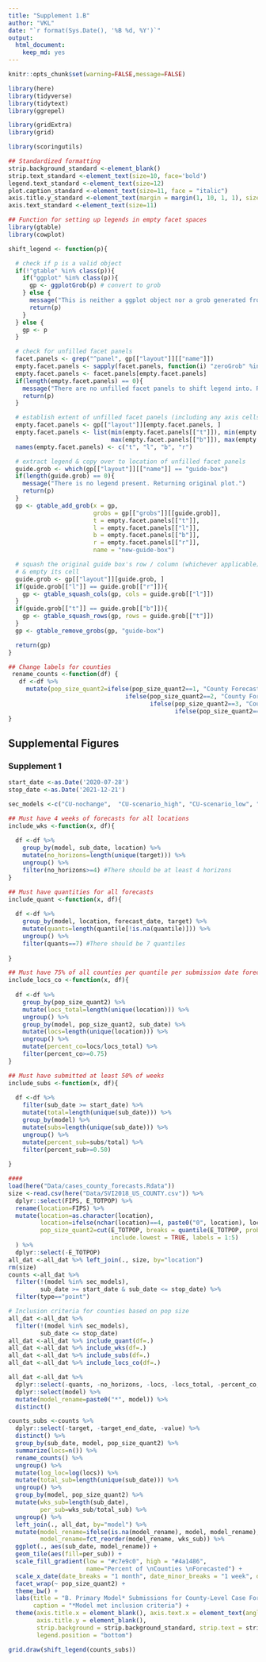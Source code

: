 ```yaml
---
title: "Supplement 1.B"
author: "VKL"
date: "`r format(Sys.Date(), '%B %d, %Y')`"
output:
  html_document:
    keep_md: yes
---
```


```r
knitr::opts_chunk$set(warning=FALSE,message=FALSE) 

library(here)
library(tidyverse)
library(tidytext)
library(ggrepel)

library(gridExtra)
library(grid)

library(scoringutils)

## Standardized formatting
strip.background_standard <-element_blank()
strip.text_standard <-element_text(size=10, face='bold')
legend.text_standard <-element_text(size=12)
plot.caption_standard <-element_text(size=11, face = "italic")
axis.title.y_standard <-element_text(margin = margin(1, 10, 1, 1), size=12)
axis.text_standard <-element_text(size=11)

## Function for setting up legends in empty facet spaces
library(gtable)
library(cowplot)

shift_legend <- function(p){

  # check if p is a valid object
  if(!"gtable" %in% class(p)){
    if("ggplot" %in% class(p)){
      gp <- ggplotGrob(p) # convert to grob
    } else {
      message("This is neither a ggplot object nor a grob generated from ggplotGrob. Returning original plot.")
      return(p)
    }
  } else {
    gp <- p
  }

  # check for unfilled facet panels
  facet.panels <- grep("^panel", gp[["layout"]][["name"]])
  empty.facet.panels <- sapply(facet.panels, function(i) "zeroGrob" %in% class(gp[["grobs"]][[i]]))
  empty.facet.panels <- facet.panels[empty.facet.panels]
  if(length(empty.facet.panels) == 0){
    message("There are no unfilled facet panels to shift legend into. Returning original plot.")
    return(p)
  }

  # establish extent of unfilled facet panels (including any axis cells in between)
  empty.facet.panels <- gp[["layout"]][empty.facet.panels, ]
  empty.facet.panels <- list(min(empty.facet.panels[["t"]]), min(empty.facet.panels[["l"]]),
                             max(empty.facet.panels[["b"]]), max(empty.facet.panels[["r"]]))
  names(empty.facet.panels) <- c("t", "l", "b", "r")

  # extract legend & copy over to location of unfilled facet panels
  guide.grob <- which(gp[["layout"]][["name"]] == "guide-box")
  if(length(guide.grob) == 0){
    message("There is no legend present. Returning original plot.")
    return(p)
  }
  gp <- gtable_add_grob(x = gp,
                        grobs = gp[["grobs"]][[guide.grob]],
                        t = empty.facet.panels[["t"]],
                        l = empty.facet.panels[["l"]],
                        b = empty.facet.panels[["b"]],
                        r = empty.facet.panels[["r"]],
                        name = "new-guide-box")

  # squash the original guide box's row / column (whichever applicable)
  # & empty its cell
  guide.grob <- gp[["layout"]][guide.grob, ]
  if(guide.grob[["l"]] == guide.grob[["r"]]){
    gp <- gtable_squash_cols(gp, cols = guide.grob[["l"]])
  }
  if(guide.grob[["t"]] == guide.grob[["b"]]){
    gp <- gtable_squash_rows(gp, rows = guide.grob[["t"]])
  }
  gp <- gtable_remove_grobs(gp, "guide-box")

  return(gp)
}

## Change labels for counties
 rename_counts <-function(df) {   
   df <-df %>%
     mutate(pop_size_quant2=ifelse(pop_size_quant2==1, "County Forecasts: Size Quantile 1",
                                 ifelse(pop_size_quant2==2, "County Forecasts: Size Quantile 2",
                                        ifelse(pop_size_quant2==3, "County Forecasts: Size Quantile 3", 
                                               ifelse(pop_size_quant2==4, "County Forecasts: Size Quantile 4", "County forecasts: Size Quantile 5")))))
}

```

## Supplemental Figures

### Supplement 1

```r
start_date <-as.Date('2020-07-28')
stop_date <-as.Date('2021-12-21')

sec_models <-c("CU-nochange",  "CU-scenario_high", "CU-scenario_low", "CU-scenario_mid", "COVIDhub_CDC-ensemble") ## Non-primary models should be exlcuded

## Must have 4 weeks of forecasts for all locations
include_wks <-function(x, df){
  
  df <-df %>%
    group_by(model, sub_date, location) %>%
    mutate(no_horizons=length(unique(target))) %>% 
    ungroup() %>%
    filter(no_horizons>=4) #There should be at least 4 horizons
}

## Must have quantities for all forecasts
include_quant <-function(x, df){
  
  df <-df %>%
    group_by(model, location, forecast_date, target) %>%
    mutate(quants=length(quantile[!is.na(quantile)])) %>%
    ungroup() %>%
    filter(quants==7) #There should be 7 quantiles 
  
}

## Must have 75% of all counties per quantile per submission date forecasted
include_locs_co <-function(x, df){
  
  df <-df %>%
    group_by(pop_size_quant2) %>%
    mutate(locs_total=length(unique(location))) %>% 
    ungroup() %>%
    group_by(model, pop_size_quant2, sub_date) %>%
    mutate(locs=length(unique(location))) %>% 
    ungroup() %>%
    mutate(percent_co=locs/locs_total) %>%
    filter(percent_co>=0.75)
}

## Must have submitted at least 50% of weeks
include_subs <-function(x, df){
  
  df <-df %>%
    filter(sub_date >= start_date) %>%
    mutate(total=length(unique(sub_date))) %>% 
    group_by(model) %>%
    mutate(subs=length(unique(sub_date))) %>%
    ungroup() %>%
    mutate(percent_sub=subs/total) %>%
    filter(percent_sub>=0.50)
  
}

```

```r

####
load(here("Data/cases_county_forecasts.Rdata"))
size <-read.csv(here("Data/SVI2018_US_COUNTY.csv")) %>%
  dplyr::select(FIPS, E_TOTPOP) %>%
  rename(location=FIPS) %>%
  mutate(location=as.character(location),
         location=ifelse(nchar(location)==4, paste0("0", location), location),
         pop_size_quant2=cut(E_TOTPOP, breaks = quantile(E_TOTPOP, probs = seq(0, 1, 0.20)),
                             include.lowest = TRUE, labels = 1:5)
  ) %>% 
  dplyr::select(-E_TOTPOP) 
all_dat <-all_dat %>% left_join(., size, by="location") 
rm(size)
counts <-all_dat %>%
  filter(!(model %in% sec_models),
         sub_date >= start_date & sub_date <= stop_date) %>%
  filter(type=="point")

# Inclusion criteria for counties based on pop size
all_dat <-all_dat %>%
  filter(!(model %in% sec_models),
         sub_date <= stop_date) 
all_dat <-all_dat %>% include_quant(df=.) 
all_dat <-all_dat %>% include_wks(df=.) 
all_dat <-all_dat %>% include_subs(df=.) 
all_dat <-all_dat %>% include_locs_co(df=.) 

all_dat <-all_dat %>%
  dplyr::select(-quants, -no_horizons, -locs, -locs_total, -percent_co, -total, -subs, -percent_sub) %>%
  dplyr::select(model) %>%
  mutate(model_rename=paste0("*", model)) %>%
  distinct()

counts_subs <-counts %>%
  dplyr::select(-target, -target_end_date, -value) %>%
  distinct() %>%
  group_by(sub_date, model, pop_size_quant2) %>%
  summarize(locs=n()) %>%
  rename_counts() %>%
  ungroup() %>%
  mutate(log_loc=log(locs)) %>%
  mutate(total_sub=length(unique(sub_date))) %>%
  ungroup() %>%
  group_by(model, pop_size_quant2) %>%
  mutate(wks_sub=length(sub_date),
         per_sub=wks_sub/total_sub) %>%
  ungroup() %>%
  left_join(., all_dat, by="model") %>%
  mutate(model_rename=ifelse(is.na(model_rename), model, model_rename),
         model_rename=fct_reorder(model_rename, wks_sub)) %>%
  ggplot(., aes(sub_date, model_rename)) +
  geom_tile(aes(fill=per_sub)) +
  scale_fill_gradient(low = "#c7e9c0", high = "#4a1486",
                      name="Percent of \nCounties \nForecasted") + 
  scale_x_date(date_breaks = "1 month", date_minor_breaks = "1 week", date_labels = "%B") +
  facet_wrap(~ pop_size_quant2) +
  theme_bw() +
  labs(title = "B. Primary Model* Submissions for County-Level Case Forecasts Over Time",
       caption = "*Model met inclusion criteria") +
  theme(axis.title.x = element_blank(), axis.text.x = element_text(angle = 45, hjust=1),
        axis.title.y = element_blank(),
        strip.background = strip.background_standard, strip.text = strip.text_standard,
        legend.position = "bottom")

grid.draw(shift_legend(counts_subs))

```
